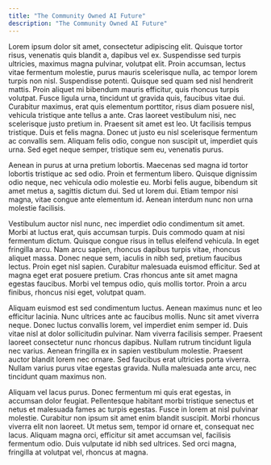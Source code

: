 ```yaml
---
title: "The Community Owned AI Future"
description: "The Community Owned AI Future"
---
```


Lorem ipsum dolor sit amet, consectetur adipiscing elit. Quisque tortor risus, venenatis quis blandit a, dapibus vel ex. Suspendisse sed turpis ultricies, maximus magna pulvinar, volutpat elit. Proin accumsan, lectus vitae fermentum molestie, purus mauris scelerisque nulla, ac tempor lorem turpis non nisl. Suspendisse potenti. Quisque sed quam sed nisl hendrerit mattis. Proin aliquet mi bibendum mauris efficitur, quis rhoncus turpis volutpat. Fusce ligula urna, tincidunt ut gravida quis, faucibus vitae dui. Curabitur maximus, erat quis elementum porttitor, risus diam posuere nisl, vehicula tristique ante tellus a ante. Cras laoreet vestibulum nisi, nec scelerisque justo pretium in. Praesent sit amet est leo. Ut facilisis tempus tristique. Duis et felis magna. Donec ut justo eu nisl scelerisque fermentum ac convallis sem. Aliquam felis odio, congue non suscipit ut, imperdiet quis urna. Sed eget neque semper, tristique sem eu, venenatis purus.

Aenean in purus at urna pretium lobortis. Maecenas sed magna id tortor lobortis tristique ac sed odio. Proin et fermentum libero. Quisque dignissim odio neque, nec vehicula odio molestie eu. Morbi felis augue, bibendum sit amet metus a, sagittis dictum dui. Sed ut lorem dui. Etiam tempor nisi magna, vitae congue ante elementum id. Aenean interdum nunc non urna molestie facilisis.

Vestibulum auctor nisl nunc, nec imperdiet odio condimentum sit amet. Morbi at luctus erat, quis accumsan turpis. Duis commodo quam at nisi fermentum dictum. Quisque congue risus in tellus eleifend vehicula. In eget fringilla arcu. Nam arcu sapien, rhoncus dapibus turpis vitae, rhoncus aliquet massa. Donec neque sem, iaculis in nibh sed, pretium faucibus lectus. Proin eget nisl sapien. Curabitur malesuada euismod efficitur. Sed at magna eget erat posuere pretium. Cras rhoncus ante sit amet magna egestas faucibus. Morbi vel tempus odio, quis mollis tortor. Proin a arcu finibus, rhoncus nisi eget, volutpat quam.

Aliquam euismod est sed condimentum luctus. Aenean maximus nunc et leo efficitur lacinia. Nunc ultrices ante ac faucibus mollis. Nunc sit amet viverra neque. Donec luctus convallis lorem, vel imperdiet enim semper id. Duis vitae nisl at dolor sollicitudin pulvinar. Nam viverra facilisis semper. Praesent laoreet consectetur nunc rhoncus dapibus. Nullam rutrum tincidunt ligula nec varius. Aenean fringilla ex in sapien vestibulum molestie. Praesent auctor blandit lorem nec ornare. Sed faucibus erat ultricies porta viverra. Nullam varius purus vitae egestas gravida. Nulla malesuada ante arcu, nec tincidunt quam maximus non.

Aliquam vel lacus purus. Donec fermentum mi quis erat egestas, in accumsan dolor feugiat. Pellentesque habitant morbi tristique senectus et netus et malesuada fames ac turpis egestas. Fusce in lorem at nisl pulvinar molestie. Curabitur non ipsum sit amet enim blandit suscipit. Morbi rhoncus viverra elit non laoreet. Ut metus sem, tempor id ornare et, consequat nec lacus. Aliquam magna orci, efficitur sit amet accumsan vel, facilisis fermentum odio. Duis vulputate id nibh sed ultrices. Sed orci magna, fringilla at volutpat vel, rhoncus at magna.